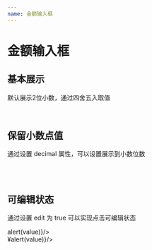 ```yaml
---
name: 金额输入框
---
```



# 金额输入框

<PropsTable of={Percent} />

## 基本展示

默认展示2位小数，通过四舍五入取值

<Playground>
    <Percent value={100.11}/>
    <br/>
    <Percent value={100.99}/>
</Playground>

## 保留小数点值

通过设置 decimal 属性，可以设置展示到小数位数

<Playground>
    <Percent value={100.115} decimal={1}/>
    <br/>
    <Percent value={100.9} decimal={3}/>
    <br/>
    <Percent value={100.9} decimal={0}/>
</Playground>

## 可编辑状态

通过设置 edit 为 true 可以实现点击可编辑状态

<Playground>
    <Percent value={1000.800} edit={true} onValue={value=>alert(value)}/>
    <br/>
    ¥<Percent value={2000.008} edit={true} decimal={2} onValue={value=>alert(value)}/>
</Playground>
